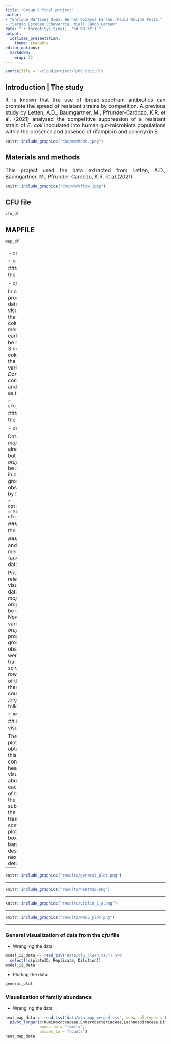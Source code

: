 ```yaml
---
title: "Group 8 final project"
author: 
- "Enrique Martinez Diez, Bernat Godayol Farran, Paula Molina Polls," 
- "Sergio Esteban Echeverría, Niels Jakob Larsen"
date: "`r format(Sys.time(), '%d %B %Y')`"
output:
  ioslides_presentation:
    theme: readable
editor_options: 
  markdown: 
    wrap: 72
---
```

```r
source(file = "/cloud/project/R/00_doit.R")
```

<style>
body {
text-align: justify}
</style>

## Introduction | The study{#methods} 
<style> 
  #methods > p { 
    margin-top: -50px; 
  } 
</style>

<font size = "3"> It is known that the use of broad-spectrum antibiotics
can promote the spread of resistant strains by competition. A previous
study by Letten, A.D., Baumgartner, M., Pfrunder-Cardozo, K.R. et al.
(2021) analysed the competitive suppression of a resistant strain of *E.
coli* inoculated into human gut-microbiota populations within the
presence and absence of rifampicin and polymyxin B. </font>


```r
knitr::include_graphics("doc/methods.jpeg")
```

## Materials and methods

<font size = "3"> This project used the data extracted from Letten, A.D., Baumgartner, M., Pfrunder-Cardozo, K.R. et al.(2021).</font>

```r
knitr::include_graphics("doc/workflow.jpeg")
```

## CFU file

```r
cfu_df
```


## MAPFILE

```r
map_df
```

--- 
-   *otufile*

```r
otu_df
```



### Tidying the data

-  *cfu_counts*

<font size = "3"> In order to process this data for visualization, the
*Treatment* column mentioned earlier had to be spliced in 3 new columns
for the contained variables *Donor*, *community*, and *Antibiotic* as it
follows: </font>

```r
cfu_df_clean
```


### Tidying the data

-  *otufile*

<font size="3"> Data from *mapfile* was already tidy, but data from
*otufile* had to be modified, in order to group all observations by
family. </font>

```r
options(width = 50)
otu_df_clean
```

### Tidying the data

#### *mapfile* and *otufile* merging (augmented data)

<font size="3"> Prior to do relevant visualizations, data from the
*mapfile* and *otufile* had to be combined. Now that variables in
*otufile* were properly grouped, observations were transposed so we had
a row for each of them, and then data could be ,erged as it follows:
</font>

```r
merged_df
```

## Data visualization

<font size="3"> The resulting plots obtained from this data consisted in
a heatmap to visualize the abundance of each family of baceria in the
different subjects, with the different treatments, some violin plots,
boxplots and barplots as described next in more detail. </font>

------------------------------------------------------------------------

```r
knitr::include_graphics("results/general_plot.png")
```

------------------------------------------------------------------------

```r
knitr::include_graphics("results/heatmap.png")
```

------------------------------------------------------------------------

```r
knitr::include_graphics("results/violin_1_A.png")
```

------------------------------------------------------------------------

```r
knitr::include_graphics("results/NMDS_plot.png")
```

------------------------------------------------------------------------

### General visualization of data from the *cfu* file

-   Wrangling the data:

```r
model_ii_data <- read_tsv("data/cfu_clean.tsv") %>% 
  select(!c(plateID, Replicate, Dilution))
model_ii_data
```

-   Plotting the data:

```r
general_plot
```

### Visualization of family abundance

-   Wrangling the data:

```r
heat_map_data <- read_tsv("data/otu_map_merged.tsv", show_col_types = FALSE) %>%
  pivot_longer(c(Ruminococcaceae,Enterobacteriaceae,Lachnospiraceae,Bifidobacteriaceae,Clostridiaceae_1,Erysipelotrichaceae,Bacteroidaceae,Coriobacteriaceae,Porphyromonadaceae,Enterococcaceae),
               names_to = "family",
               values_to = "counts")
heat_map_data
```

